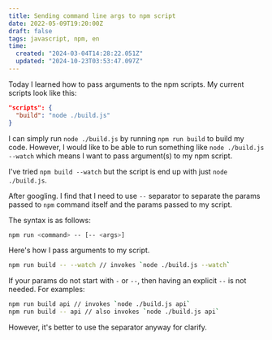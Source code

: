 ```yaml
---
title: Sending command line args to npm script
date: 2022-05-09T19:20:00Z
draft: false
tags: javascript, npm, en
time:
  created: "2024-03-04T14:28:22.051Z"
  updated: "2024-10-23T03:53:47.097Z"
---
```


Today I learned how to pass arguments to the npm scripts. My current scripts look like this:

```json
"scripts": {
  "build": "node ./build.js"
}
```

I can simply run `node ./build.js` by running `npm run build` to build my code. However, I would like to be able to run something like `node ./build.js --watch` which means I want to pass argument(s) to my npm script.

I've tried `npm build --watch` but the script is end up with just `node ./build.js`. 

After googling. I find that I need to use `--` separator to separate the params passed to `npm` command itself and the params passed to my script.

The syntax is as follows:

```bash
npm run <command> -- [-- <args>]
```

Here's how I pass arguments to my script.

```bash
npm run build -- --watch // invokes `node ./build.js --watch`
```

If your params do not start with `-` or `--`, then having an explicit `--` is not needed. For examples:

```bash
npm run build api // invokes `node ./build.js api`
npm run build -- api // also invokes `node ./build.js api`
```

However, it's better to use the separator anyway for clarify.
